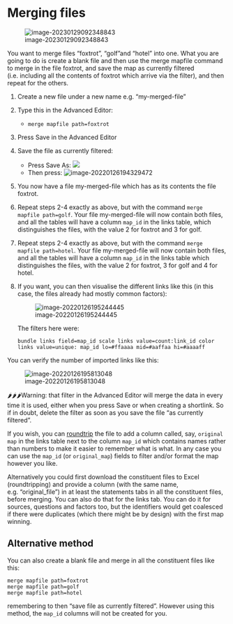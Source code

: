 # Merging files{#xmerging-files}

![image-20230129092348843](_assets/image-20230129092348843.png)

You want to merge files "foxtrot", "golf "and "hotel" into one. What you are going to do is create a blank file and then use the merge mapfile command to merge in the file foxtrot, and save the map as currently filtered (i.e. including all the contents of foxtrot which arrive via the filter), and then repeat for the others.

1. Create a new file under a new name e.g. "my-merged-file"

2. Type this in the Advanced Editor:

   - `merge mapfile path=foxtrot`

3. Press Save in the Advanced Editor

4. Save the file as currently filtered: 

   - Press Save As: ![](_assets/image-20220126194223383.png)
   - Then press: ![image-20220126194329472](_assets/image-20220126194329472.png)

5. You now have a file my-merged-file which has as its contents the file foxtrot.

6. Repeat steps 2-4 exactly as above, but with the command `merge mapfile path=golf`. Your file my-merged-file will now contain both files, and all the tables will have a column `map_id` in the links table, which distinguishes the files, with the value 2 for foxtrot and 3 for golf.

7. Repeat steps 2-4 exactly as above, but with the command `merge mapfile path=hotel`. Your file my-merged-file will now contain both files, and all the tables will have a column `map_id` in the links table which distinguishes the files, with the value 2 for foxtrot, 3 for golf and 4 for hotel.

8. If you want, you can then visualise the different links like this (in this case, the files already had mostly common factors):

   ![image-20220126195244445](_assets/image-20220126195244445.png)

   The filters here were:

   `bundle links field=map_id
   scale links value=count:link_id
   color links value=unique: map_id lo=#ffaaaa mid=#aaffaa hi=#aaaaff`

You can verify the number of imported links like this:

![image-20220126195813048](_assets/image-20220126195813048.png)

🌶️🌶️🌶️Warning: that filter in the Advanced Editor will merge the data in every time it is used, either when you press Save or when creating a shortlink. So if in doubt, delete the filter as soon as you save the file "as currently filtered".

If you wish, you can [roundtrip](#xroundtripping) the file to add a column called, say, `original map` in the links table next to the column `map_id` which contains names rather than numbers to make it easier to remember what is what. In any case you can use the `map_id` (or `original_map`) fields to filter and/or format the map however you like.

Alternatively you could first download the constituent files to Excel (roundtripping) and provide a column (with the same name, e.g. "original_file") in at least the statements tabs in all the constituent files, before merging. You can also do that for the links tab. You can do it for sources, questions and factors too, but the identifiers would get coalesced if there were duplicates (which there might be by design) with the first map winning. 

## Alternative method

You can also create a blank file and merge in all the constituent files like this:

```
merge mapfile path=foxtrot
merge mapfile path=golf
merge mapfile path=hotel
```
remembering to then "save file as currently filtered". However using this method, the `map_id` columns will not be created for you.